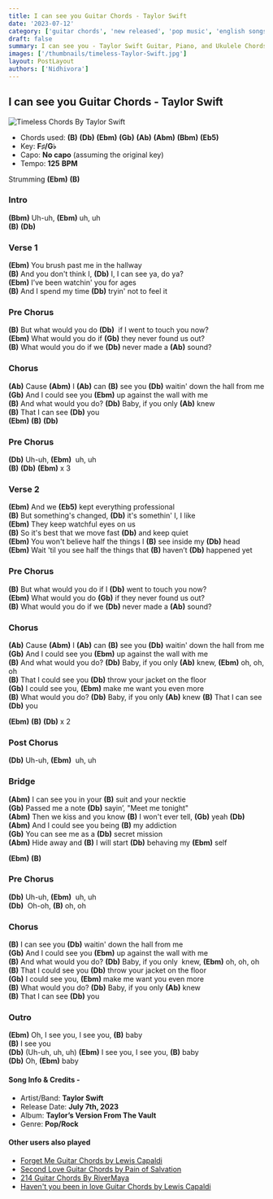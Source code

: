 ```yaml
---
title: I can see you Guitar Chords - Taylor Swift
date: '2023-07-12'
category: ['guitar chords', 'new released', 'pop music', 'english songs']
draft: false
summary: I can see you - Taylor Swift Guitar, Piano, and Ukulele Chords. Chords used in the song (B) (Db) (Ebm) (Gb) (Ab) (Abm) (Bbm) (Eb5) and key of the song is F♯/G♭.
images: ['/thumbnails/timeless-Taylor-Swift.jpg']
layout: PostLayout
authors: ['Nidhivora']
---
```


## I can see you Guitar Chords - Taylor Swift

![Timeless Chords By Taylor Swift](/thumbnails/timeless-Taylor-Swift.jpg)

- Chords used: **(B)** **(Db)** **(Ebm)** **(Gb)** **(Ab)** **(Abm)** **(Bbm)** **(Eb5)**
- Key: **F♯/G♭**
- Capo: **No capo** (assuming the original key)
- Tempo: **125** **BPM**

Strumming **(Ebm)** **(B)**

### Intro

**(Bbm)** Uh-uh, **(Ebm)** uh, uh\
**(B)** **(Db)**

### Verse 1

**(Ebm)** You brush past me in the hallway\
**(B)** And you don't think I, **(Db)** I, I can see ya, do ya?\
**(Ebm)** I’ve been watchin' you for ages\
**(B)** And I spend my time **(Db)** tryin' not to feel it

### Pre Chorus

**(B)** But what would you do **(Db)**  if I went to touch you now?\
**(Ebm)** What would you do if **(Gb)** they never found us out?\
**(B)** What would you do if we **(Db)** never made a **(Ab)** sound?

### Chorus

**(Ab)** Cause **(Abm)** I **(Ab)** can **(B)** see you **(Db)** waitin' down the hall from me\
**(Gb)** And I could see you **(Ebm)** up against the wall with me\
**(B)** And what would you do? **(Db)** Baby, if you only **(Ab)** knew\
**(B)** That I can see **(Db)** you\
**(Ebm)** **(B)** **(Db)**

### Pre Chorus

**(Db)** Uh-uh, **(Ebm)**  uh, uh\
**(B)** **(Db)** **(Ebm)** x 3

### Verse 2

**(Ebm)** And we **(Eb5)** kept everything professional\
**(B)** But something's changed, **(Db)** it's somethin' I, I like\
**(Ebm)** They keep watchful eyes on us\
**(B)** So it's best that we move fast **(Db)** and keep quiet\
**(Ebm)** You won't believe half the things I **(B)** see inside my **(Db)** head\
**(Ebm)** Wait 'til you see half the things that **(B)** haven’t **(Db)** happened yet

### Pre Chorus

**(B)** But what would you do if I **(Db)** went to touch you now?\
**(Ebm)** What would you do **(Gb)** if they never found us out?\
**(B)** What would you do if we **(Db)** never made a **(Ab)** sound?

### Chorus

**(Ab)** Cause **(Abm)** I **(Ab)** can **(B)** see you **(Db)** waitin' down the hall from me\
**(Gb)** And I could see you **(Ebm)** up against the wall with me\
**(B)** And what would you do? **(Db)** Baby, if you only **(Ab)** knew, **(Ebm)** oh, oh, oh\
**(B)** That I could see you **(Db)** throw your jacket on the floor\
**(Gb)** I could see you, **(Ebm)** make me want you even more\
**(B)** What would you do? **(Db)** Baby, if you only **(Ab)** knew
**(B)** That I can see **(Db)** you

**(Ebm)** **(B)** **(Db)** x 2

### Post Chorus

**(Db)** Uh-uh, **(Ebm)**  uh, uh

### Bridge

**(Abm)** I can see you in your **(B)** suit and your necktie\
**(Gb)** Passed me a note **(Db)** sayin’, "Meet me tonight"\
**(Abm)** Then we kiss and you know **(B)** I won't ever tell, **(Gb)** yeah **(Db)**\
**(Abm)** And I could see you being **(B)** my addiction\
**(Gb)** You can see me as a **(Db)** secret mission\
**(Abm)** Hide away and **(B)** I will start **(Db)** behaving my **(Ebm)** self

**(Ebm)** **(B)**

### Pre Chorus

**(Db)** Uh-uh, **(Ebm)**  uh, uh\
**(Db)**  Oh-oh, **(B)** oh, oh

### Chorus

**(B)** I can see you **(Db)** waitin' down the hall from me\
**(Gb)** And I could see you **(Ebm)** up against the wall with me\
**(B)** And what would you do? **(Db)** Baby, if you only  knew, **(Ebm)** oh, oh, oh\
**(B)** That I could see you **(Db)** throw your jacket on the floor\
**(Gb)** I could see you, **(Ebm)** make me want you even more\
**(B)** What would you do? **(Db)** Baby, if you only **(Ab)** knew\
**(B)** That I can see **(Db)** you

### Outro

**(Ebm)** Oh, I see you, I see you, **(B)** baby\
**(B)** I see you\
**(Db)** (Uh-uh, uh, uh) **(Ebm)** I see you, I see you, **(B)** baby\
**(Db)** Oh, **(Ebm)** baby

#### Song Info & Credits -

- Artist/Band: **Taylor Swift**
- Release Date: **July 7th, 2023**
- Album: **Taylor’s Version From The Vault**
- Genre: **Pop/Rock**

#### Other users also played

- [Forget Me Guitar Chords by Lewis Capaldi](https://www.chordsco.com/chords/forget-me-guitar-chords-by-lewis-capaldi)
- [Second Love Guitar Chords by Pain of Salvation](https://www.chordsco.com/chords/second-love-guitar-chords-by-pain-of-salvation)
- [214 Guitar Chords By RiverMaya](https://www.chordsco.com/chords/214-guitar-chords-by-river-maya)
- [Haven't you been in love Guitar Chords by Lewis Capaldi](https://www.chordsco.com/chords/havent-you-been-in-love-guitar-chords-by-lewis-capaldi)
